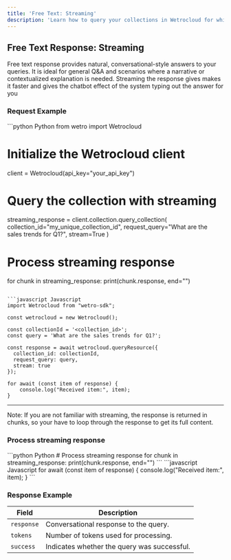 ```yaml
---
title: 'Free Text: Streaming'
description: 'Learn how to query your collections in Wetrocloud for while streaming the response'
---
```

## Free Text Response: Streaming

Free text response provides natural, conversational-style answers to your queries. It is ideal for general Q&A and scenarios where a narrative or contextualized explanation is needed. 
Streaming the response gives makes it faster and gives the chatbot effect of the system typing out the answer for you

### Request Example
<CodeGroup>
```python Python
from wetro import Wetrocloud

# Initialize the Wetrocloud client
client = Wetrocloud(api_key="your_api_key")

# Query the collection with streaming
streaming_response = client.collection.query_collection(
    collection_id="my_unique_collection_id",
    request_query="What are the sales trends for Q1?",
    stream=True
)

# Process streaming response
for chunk in streaming_response:
    print(chunk.response, end="")
```

```javascript Javascript
import Wetrocloud from "wetro-sdk";

const wetrocloud = new Wetrocloud();

const collectionId = '<collection_id>';
const query = 'What are the sales trends for Q1?';

const response = await wetrocloud.queryResource({
  collection_id: collectionId,
  request_query: query,
  stream: true
});

for await (const item of response) {
    console.log("Received item:", item);
}
```
</CodeGroup>

---

<Note> Note: If you are not familiar with streaming, the response is returned in chunks, so your have to loop through the response to get its full content.</Note>

### Process streaming response
<CodeGroup>
```python Python
# Process streaming response
for chunk in streaming_response:
    print(chunk.response, end="")
```
```javascript Javascript
for await (const item of response) {
    console.log("Received item:", item);
}
```
</CodeGroup>

### Response Example

| Field     | Description                                           |
|-----------|-------------------------------------------------------|
| `response` | Conversational response to the query.                |
| `tokens`   | Number of tokens used for processing.                |
| `success`  | Indicates whether the query was successful.          |